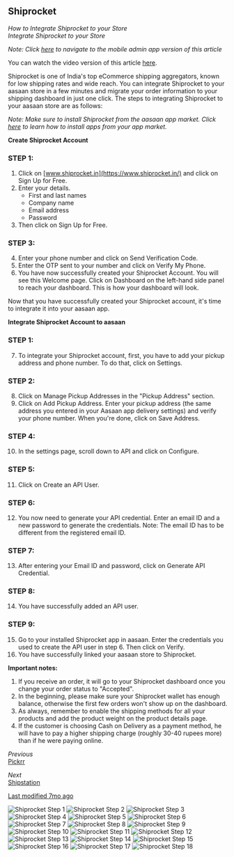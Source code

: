 ## Shiprocket

*How to Integrate Shiprocket to your Store*  
*Integrate Shiprocket to your Store*

*Note: Click [here](mobile-admin-link) to navigate to the mobile admin app version of this article*

You can watch the video version of this article [here](video-link).

Shiprocket is one of India's top eCommerce shipping aggregators, known for low shipping rates and wide reach. You can integrate Shiprocket to your aasaan store in a few minutes and migrate your order information to your shipping dashboard in just one click. The steps to integrating Shiprocket to your aasaan store are as follows:

*Note: Make sure to install Shiprocket from the aasaan app market. Click [here](install-app-link) to learn how to install apps from your app market.*

**Create Shiprocket Account**

### STEP 1:

1. Click on [www.shiprocket.in](https://www.shiprocket.in/) and click on Sign Up for Free.
2. Enter your details.
   - First and last names
   - Company name
   - Email address
   - Password
3. Then click on Sign Up for Free.

### STEP 3:

4. Enter your phone number and click on Send Verification Code.
5. Enter the OTP sent to your number and click on Verify My Phone.
6. You have now successfully created your Shiprocket Account. You will see this Welcome page. Click on Dashboard on the left-hand side panel to reach your dashboard.
   This is how your dashboard will look.
   
Now that you have successfully created your Shiprocket account, it's time to integrate it into your aasaan app.

**Integrate Shiprocket Account to aasaan**

### STEP 1:

7. To integrate your Shiprocket account, first, you have to add your pickup address and phone number. To do that, click on Settings.

### STEP 2:

8. Click on Manage Pickup Addresses in the "Pickup Address" section.
9. Click on Add Pickup Address.
   Enter your pickup address (the same address you entered in your Aasaan app delivery settings) and verify your phone number. When you're done, click on Save Address.

### STEP 4:

10. In the settings page, scroll down to API and click on Configure.

### STEP 5:

11. Click on Create an API User.

### STEP 6:

12. You now need to generate your API credential. Enter an email ID and a new password to generate the credentials.
    Note: The email ID has to be different from the registered email ID.

### STEP 7:

13. After entering your Email ID and password, click on Generate API Credential.

### STEP 8:

14. You have successfully added an API user.

### STEP 9:

15. Go to your installed Shiprocket app in aasaan. Enter the credentials you used to create the API user in step 6. Then click on Verify.
16. You have successfully linked your aasaan store to Shiprocket.

**Important notes:**
1. If you receive an order, it will go to your Shiprocket dashboard once you change your order status to "Accepted".
2. In the beginning, please make sure your Shiprocket wallet has enough balance, otherwise the first few orders won't show up on the dashboard.
3. As always, remember to enable the shipping methods for all your products and add the product weight on the product details page.
4. If the customer is choosing Cash on Delivery as a payment method, he will have to pay a higher shipping charge (roughly 30-40 rupees more) than if he were paying online.

*Previous*  
[Pickrr](previous-link)

*Next*  
[Shipstation](next-link)

[Last modified 7mo ago](last-modified-link)

![Shiprocket Step 1](https://help.aasaan.app/hc/article_attachments/4409071480081/1.png)
![Shiprocket Step 2](https://help.aasaan.app/hc/article_attachments/4409071616785/2.png)
![Shiprocket Step 3](https://help.aasaan.app/hc/article_attachments/4409085959057/3.png)
![Shiprocket Step 4](https://help.aasaan.app/hc/article_attachments/4409085988369/4.png)
![Shiprocket Step 5](https://help.aasaan.app/hc/article_attachments/4409139423761/5.png)
![Shiprocket Step 6](https://help.aasaan.app/hc/article_attachments/4409139425169/SR5-6.PNG)
![Shiprocket Step 7](https://help.aasaan.app/hc/article_attachments/4409086057745/6-1.png)
![Shiprocket Step 8](https://help.aasaan.app/hc/article_attachments/4413847123601/1.png)
![Shiprocket Step 9](https://help.aasaan.app/hc/article_attachments/4413847141009/2.png)
![Shiprocket Step 10](https://help.aasaan.app/hc/article_attachments/4413847599121/Important.png)
![Shiprocket Step 11](https://help.aasaan.app/hc/article_attachments/4409153204881/7.png)
![Shiprocket Step 12](https://help.aasaan.app/hc/article_attachments/4409139503121/8.png)
![Shiprocket Step 13](https://help.aasaan.app/hc/article_attachments/4409139533201/9.png)
![Shiprocket Step 14](https://help.aasaan.app/hc/article_attachments/4409139556369/10.png)
![Shiprocket Step 15](https://help.aasaan.app/hc/article_attachments/4409153242897/11.png)
![Shiprocket Step 16](https://help.aasaan.app/hc/article_attachments/4409139648657/12.png)
![Shiprocket Step 17](https://cdn.aasaan.app/docs/shiprocket/shiprocket_17.png)
![Shiprocket Step 18](https://cdn.aasaan.app/docs/shiprocket/shiprocket_18.png)
